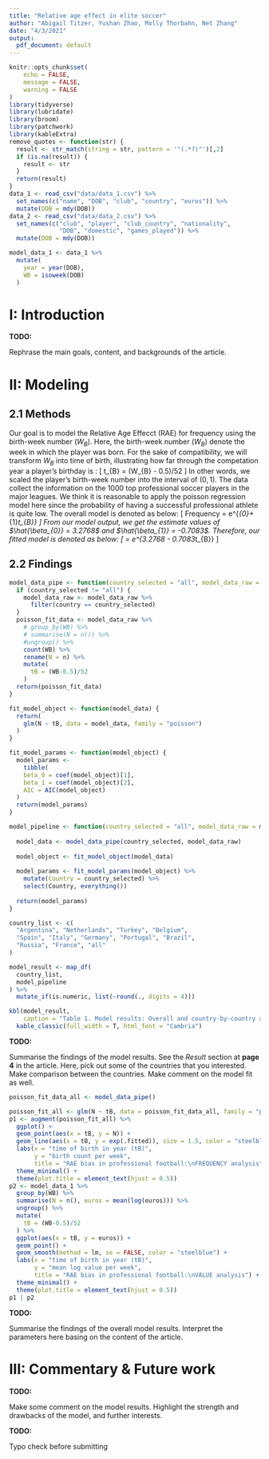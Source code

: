 ```yaml
---
title: "Relative age effect in elite soccer"
author: "Abigail Titzer, Yushan Zhao, Molly Thorbahn, Net Zhang"
date: "4/3/2021"
output:
  pdf_document: default
---
```


```r
knitr::opts_chunk$set(
	echo = FALSE,
	message = FALSE,
	warning = FALSE
)
library(tidyverse)
library(lubridate)
library(broom)
library(patchwork)
library(kableExtra)
remove_quotes <- function(str) {
  result <- str_match(string = str, pattern = '"(.*?)"')[,2]
  if (is.na(result)) {
    result <- str
  }
  return(result)
}
data_1 <- read_csv("data/data_1.csv") %>%
  set_names(c("name", "DOB", "club", "country", "euros")) %>%
  mutate(DOB = mdy(DOB))
data_2 <- read_csv("data/data_2.csv") %>%
  set_names(c("club", "player", "club_country", "nationality", 
              "DOB", "domestic", "games_played")) %>%
  mutate(DOB = mdy(DOB))

model_data_1 <- data_1 %>%
  mutate(
    year = year(DOB),
    WB = isoweek(DOB)
  )
```


# I: Introduction 

**TODO:**

Rephrase the main goals, content, and backgrounds of the article.


# II: Modeling 

## 2.1 Methods

Our goal is to model the Relative Age Effecct (RAE) for frequency using the birth-week number ($W_{B}$). Here, the birth-week number ($W_{B}$) denote the week in which the player was born. For the sake of compatibility, we will transform $W_{B}$ into time of birth, illustrating how far through the competation year a player's birthday is :
\[
t_{B} = (W_{B} - 0.5)/52
\]
In other words, we scaled the player's birth-week number into the interval of $(0, 1)$.
The data collect the information on the 1000 top professional soccer players in the major leagues. We think it is reasonable to apply the poisson regression model here since the probability of having a successful professional athlete is quite low. The overall model is denoted as below:
\[
Frequency = e^{\beta_{0}+\beta_{1}*t_{B}}
\]
From our model output, we get the estimate values of $\hat{\beta_{0}} = 3.2768$ and $\hat{\beta_{1}} = -0.7083$. Therefore, our fitted model is denoted as below:
\[
\hat{Frequency} = e^{3.2768 - 0.7083*t_{B}}
\]

## 2.2 Findings 

```r
model_data_pipe <- function(country_selected = "all", model_data_raw = model_data_1) {
  if (country_selected != "all") {
    model_data_raw <- model_data_raw %>%
      filter(country == country_selected)
  }
  poisson_fit_data <- model_data_raw %>%
    # group_by(WB) %>%
    # summarise(N = n()) %>%
    #ungroup() %>%
    count(WB) %>%
    rename(N = n) %>%
    mutate(
      tB = (WB-0.5)/52
    )
  return(poisson_fit_data)
}

fit_model_object <- function(model_data) {
  return(
    glm(N ~ tB, data = model_data, family = "poisson")
  )
}

fit_model_params <- function(model_object) {
  model_params <- 
    tibble(
    beta_0 = coef(model_object)[1],
    beta_1 = coef(model_object)[2],
    AIC = AIC(model_object)
  )
  return(model_params)
}

model_pipeline <- function(country_selected = "all", model_data_raw = model_data_1) {
  
  model_data <- model_data_pipe(country_selected, model_data_raw)
  
  model_object <- fit_model_object(model_data)
  
  model_params <- fit_model_params(model_object) %>%
    mutate(Country = country_selected) %>%
    select(Country, everything())
  
  return(model_params)
}

country_list <- c(
  "Argentina", "Netherlands", "Turkey", "Belgium",
  "Spain", "Italy", "Germany", "Portugal", "Brazil", 
  "Russia", "France", "all"
)

model_result <- map_df(
  country_list,
  model_pipeline
) %>%
  mutate_if(is.numeric, list(~round(., digits = 4)))

kbl(model_result, 
    caption = "Table 1. Model results: Overall and country-by-country analysis") %>%
  kable_classic(full_width = T, html_font = "Cambria")
```


**TODO:**

Summarise the findings of the model results. See the *Result* section at **page 4** in the article. Here, pick out some of the countries that you interested. Make comparison between the countries. Make comment on the model fit as well.


```r

poisson_fit_data_all <- model_data_pipe()

poisson_fit_all <- glm(N ~ tB, data = poisson_fit_data_all, family = "poisson")
p1 <- augment(poisson_fit_all) %>%
  ggplot() +
  geom_point(aes(x = tB, y = N)) +
  geom_line(aes(x = tB, y = exp(.fitted)), size = 1.5, color = "steelblue") +
  labs(x = "time of birth in year (tB)", 
       y = "birth count per week",
       title = "RAE bias in professional football:\nFREQUENCY analysis") +
  theme_minimal() +
  theme(plot.title = element_text(hjust = 0.5))
p2 <- model_data_1 %>%
  group_by(WB) %>%
  summarise(N = n(), euros = mean(log(euros))) %>%
  ungroup() %>%
  mutate(
    tB = (WB-0.5)/52
  ) %>%
  ggplot(aes(x = tB, y = euros)) +
  geom_point() +
  geom_smooth(method = lm, se = FALSE, color = "steelblue") +
  labs(x = "time of birth in year (tB)", 
       y = "mean log value per week",
       title = "RAE bias in professional football:\nVALUE analysis") +
  theme_minimal() +
  theme(plot.title = element_text(hjust = 0.5))
p1 | p2
```


**TODO:**

Summarise the findings of the overall model results. Interpret the parameters here basing on the content of the article.

# III: Commentary & Future work

**TODO:**

Make some comment on the model results. Highlight the strength and drawbacks of the model, and further interests.


**TODO:**

Typo check before submitting

